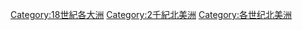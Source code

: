 [[Category:18世紀各大洲|Category:18世紀各大洲]]
[[Category:2千紀北美洲|Category:2千紀北美洲]]
[[Category:各世纪北美洲|Category:各世纪北美洲]]
